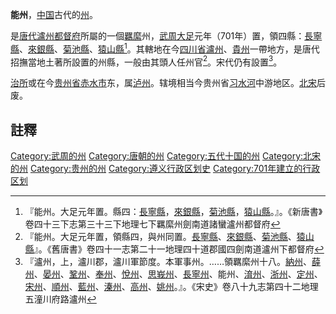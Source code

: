 {{otheruses|subject=中国古代的州|other=日本古代的一个令制國|能登國}}
'''能州'''，[[中国|中国]]古代的[[州|州]]。

是[[唐代|唐代]][[瀘州都督府|瀘州都督府]]所屬的一個[[羈縻|羈縻]]州，[[武周|武周]][[大足_(年号)|大足]]元年（701年）置，領四縣：[[長寧縣|長寧縣]]、[[來銀縣|來銀縣]]、[[菊池縣|菊池縣]]、[[猿山縣|猿山縣]]<ref>『能州。大足元年置。縣四：[[長寧縣|長寧縣]]，[[來銀縣|來銀縣]]，[[菊池縣|菊池縣]]，[[猿山縣|猿山縣]]。』。《新唐書》卷四十三下志第三十三下地理七下羈縻州劍南道諸蠻瀘州都督府</ref>。其轄地在今[[四川省|四川省]][[瀘州|瀘州]]、[[貴州|貴州]]一帶地方，是唐代招撫當地土著所設置的州縣，一般由其頭人任州官<ref>『能州。大足元年置，領縣四，與州同置。[[長寧縣|長寧縣]]、[[來銀縣|來銀縣]]、[[菊池縣|菊池縣]]、[[猿山縣|猿山縣]]』。《舊唐書》卷四十一志第二十一地理四十道郡國四劍南道瀘州下都督府</ref>。宋代仍有設置<ref>『瀘州，上，瀘川郡，瀘川軍節度。本軍事州。……領羈縻州十八。[[納州|納州]]、[[薛州|薛州]]、[[晏州|晏州]]、[[鞏州|鞏州]]、[[奉州|奉州]]、[[悅州|悅州]]、[[思峩州|思峩州]]、[[長寧州|長寧州]]、能州、[[淯州|淯州]]、[[浙州|浙州]]、[[定州|定州]]、[[宋州|宋州]]、[[順州|順州]]、[[藍州|藍州]]、[[溱州|溱州]]、[[高州|高州]]、[[姚州|姚州]]。』。《宋史》卷八十九志第四十二地理五潼川府路瀘州</ref>。

[[治所|治所]]或在今[[贵州省|贵州省]][[赤水市|赤水市]]东，属[[泸州_(古代)|泸州]]。辖境相当今贵州省[[习水河|习水河]]中游地区。[[北宋|北宋]]后废。 

==註釋==
{{reflist}}
{{唐朝行政區劃小作品}}
{{贵州行政区划小作品}}
{{DEFAULTSORT:N}}
[[Category:武周的州|Category:武周的州]]
[[Category:唐朝的州|Category:唐朝的州]]
[[Category:五代十国的州|Category:五代十国的州]]
[[Category:北宋的州|Category:北宋的州]]
[[Category:贵州的州|Category:贵州的州]]
[[Category:遵义行政区划史|Category:遵义行政区划史]]
[[Category:701年建立的行政区划|Category:701年建立的行政区划]]